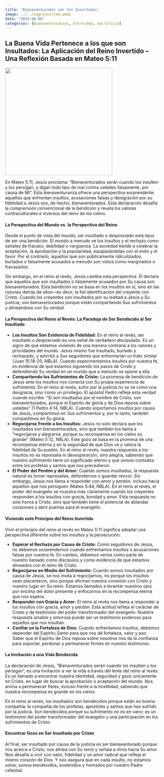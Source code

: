 ```yaml
---
title: 'Bienaventurados son los Insultados'
image: ../../img/insulted.webp
date: "2024-08-06"
categories: [Bienaventuranzas, Eternidad, Sacrificio]
---
```


## La Buena Vida Pertenece a los que son Insultados: La Aplicación del Reino Invertido – Una Reflexión Basada en Mateo 5:11

![](../../img/insulted.webp){fig-align="center" width="350"}

En Mateo 5:11, Jesús proclama: "Bienaventurados serán cuando los insulten y los persigan, y digan todo tipo de mal contra ustedes falsamente, por causa de Mí". Esta bienaventuranza ofrece una perspectiva sorprendente: aquellos que enfrentan insultos, acusaciones falsas y denigración por su fidelidad a Jesús son, de hecho, bienaventurados. Esta declaración desafía la comprensión convencional de la bendición y revela los valores contraculturales e inversos del reino de los cielos.

#### La Perspectiva del Mundo vs. la Perspectiva del Reino

Desde el punto de vista del mundo, ser insultado o despreciado está lejos de ser una bendición. El mundo a menudo ve los insultos y el rechazo como señales de fracaso, debilidad o vergüenza. La sociedad tiende a celebrar la aceptación, la aprobación y la popularidad, equiparándolas con el éxito y el favor. Por el contrario, aquellos que son públicamente ridiculizados, burlados o falsamente acusados a menudo son vistos como marginados o fracasados.

Sin embargo, en el reino al revés, Jesús cambia esta perspectiva. Él declara que aquellos que son insultados o falsamente acusados por Su causa son bienaventurados. Esta bendición no se basa en los insultos en sí, sino en las razones detrás de ellos—es decir, la fiel identificación del creyente con Cristo. Cuando los creyentes son insultados por su lealtad a Jesús y Su justicia, son bienaventurados porque están compartiendo Sus sufrimientos y alineándose con Su verdad.

#### La Perspectiva del Reino al Revés: La Paradoja de Ser Bendecido al Ser Insultado

-   **Los Insultos Son Evidencia de Fidelidad:** En el reino al revés, ser insultado o despreciado es una señal de verdadero discipulado. Es un signo de que estamos viviendo de una manera contraria a los valores y prioridades del mundo. Jesús mismo fue insultado, burlado y rechazado, y advirtió a Sus seguidores que enfrentarían un trato similar (Juan 15:18-20, NBLA). Cuando experimentamos insultos por nuestra fe, es evidencia de que estamos siguiendo los pasos de Cristo y defendiendo Su verdad en un mundo que a menudo se opone a ella.
-   **Compartiendo los Sufrimientos de Cristo:** La promesa de bendición de Jesús ante los insultos nos conecta con Su propia experiencia de sufrimiento. En el reino al revés, sufrir por la justicia no se ve como una desgracia, sino como un privilegio. El apóstol Pedro refleja esta verdad cuando escribe: "Si son insultados por el nombre de Cristo, son bienaventurados, porque el Espíritu de gloria y de Dios reposa sobre ustedes" (1 Pedro 4:14, NBLA). Cuando soportamos insultos por causa de Jesús, compartimos en Sus sufrimientos y, por lo tanto, también compartimos en Su gloria.
-   **Regocijarse Frente a los Insultos:** Jesús no solo declara que los insultados son bienaventurados, sino que también los llama a "regocijarse y alegrarse, porque su recompensa en los cielos es grande" (Mateo 5:12, NBLA). Este gozo se basa en la promesa de una recompensa eterna y en la seguridad de que Dios ve y valora la fidelidad de Su pueblo. En el reino al revés, nuestra respuesta a los insultos no es represalia ni desesperación, sino alegría, sabiendo que nuestro sufrimiento tiene un significado eterno y que somos contados entre los profetas y santos que nos precedieron.
-   **El Poder del Perdón y del Amor:** Cuando somos insultados, la respuesta natural es tomar represalias, defendernos o guardar rencor. Sin embargo, Jesús nos llama a responder con amor y perdón, incluso hacia aquellos que nos persiguen (Mateo 5:44, NBLA). En el reino al revés, el poder del evangelio se muestra más claramente cuando los creyentes responden a los insultos con gracia, bondad y amor. Esta respuesta no solo honra a Cristo, sino que también tiene el potencial de ablandar corazones y abrir puertas para el evangelio.

#### Viviendo este Principio del Reino Invertido

Vivir el principio del reino al revés en Mateo 5:11 significa adoptar una perspectiva diferente sobre los insultos y la persecución:

-   **Esperar el Rechazo por Causa de Cristo:** Como seguidores de Jesús, no debemos sorprendernos cuando enfrentamos insultos o acusaciones falsas por nuestra fe. En cambio, debemos verlos como parte de nuestro llamado como discípulos y como evidencia de que estamos alineados con el reino de Cristo.
-   **Regocijarse en Medio del Sufrimiento:** Cuando somos insultados por causa de Jesús, se nos invita a regocijarnos, no porque los insultos sean placenteros, sino porque afirman nuestra conexión con Cristo y nuestro lugar en Su reino. Estamos llamados a levantar nuestros ojos por encima del dolor presente y enfocarnos en la recompensa eterna que nos espera.
-   **Responder con Gracia y Amor:** El reino al revés nos llama a responder a los insultos con gracia, amor y perdón. Esta actitud refleja el carácter de Cristo y da testimonio del poder transformador del evangelio. Nuestra respuesta amable y amorosa puede ser un testimonio poderoso para aquellos que nos insultan.
-   **Confiar en la Fortaleza de Dios:** Cuando enfrentamos insultos, debemos depender del Espíritu Santo para que nos dé fortaleza, valor y paz. Saber que el Espíritu de Dios reposa sobre nosotros nos da la confianza para soportar, perdonar y permanecer firmes en nuestro testimonio.

#### La Invitación a una Vida Bendecida

La declaración de Jesús, “Bienaventurados serán cuando los insulten y los persigan”, es una invitación a ver la vida a través del lente del reino al revés. Es un llamado a encontrar nuestra identidad, seguridad y gozo únicamente en Cristo, en lugar de buscar la aprobación o aceptación del mundo. Nos anima a permanecer fieles, incluso frente a la hostilidad, sabiendo que nuestra recompensa es grande en los cielos.

En el reino al revés, los insultados son bendecidos porque están en buena compañía: la compañía de los profetas, apóstoles y santos que han sufrido por la justicia. Son bendecidos porque su sufrimiento no es en vano; es un testimonio del poder transformador del evangelio y una participación en los sufrimientos de Cristo.

#### Encontrar Gozo en Ser Insultado por Cristo

Al final, ser insultado por causa de la justicia es ser bienaventurado porque nos acerca a Cristo, nos alinea con Su reino y señala a otros hacia Su amor. Nos desafía a vivir con valor, fidelidad y un amor radical que refleja el mismo corazón de Dios. Y nos asegura que en cada insulto, no estamos solos; somos bendecidos, sostenidos y honrados por nuestro Padre celestial.
